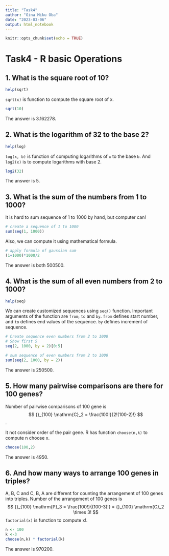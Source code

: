 ```yaml
---
title: "Task4"
author: "Gina Miku Oba"
date: "2023-03-06"
output: html_notebook
---
```


```r
knitr::opts_chunk$set(echo = TRUE)
```

# Task4 - R basic Operations

## 1.  What is the square root of 10?

```r
help(sqrt)
```

`sqrt(x)` is function to compute the square root of x.

```r
sqrt(10)
```

The answer is 3.162278.

## 2.  What is the logarithm of 32 to the base 2?
```r
help(log)
```

`log(x, b)` is function of computing logarithms of `x` to the base `b`. And `log2(x)` is to compute logarithms with base 2.

```r
log2(32)
```

The answer is 5.

## 3.  What is the sum of the numbers from 1 to 1000?
It is hard to sum sequence of 1 to 1000 by hand, but computer can!

```r
# create a sequence of 1 to 1000
sum(seq(1, 1000))
```

Also, we can compute it using mathematical formula.
```r
# apply formula of gaussian sum
(1+1000)*1000/2
```
The answer is both 500500.

## 4.  What is the sum of all even numbers from 2 to 1000?

```r
help(seq)
```

We can create customized sequences using `seq()` function. Important arguments of the function are `from`, `to` and `by`. `from` defines start number, and `to` defines end values of the sequence. `by` defines increment of sequence.

```r
# Create sequence even numbers from 2 to 1000
# Show first 5
seq(2, 1000, by = 2)[0:5]
```

```r
# sum sequence of even numbers from 2 to 1000
sum(seq(2, 1000, by = 2))
```

The answer is 250500.

## 5.  How many pairwise comparisons are there for 100 genes?
Number of pairwise comparisons of 100 gene is 
$$
{}_{100} \mathrm{C}_2 = \frac{100!}{2!(100-2)!}
$$.

It not consider order of the pair gene. R has function `choose(n,k)` to compute n choose x. 

```r
choose(100,2)
```

The answer is 4950.

## 6. And how many ways to arrange 100 genes in triples?
A, B, C and C, B, A are different for counting the arrangement of 100 genes into triples. Number of the arrangement of 100 genes is 
$$
{}_{100} \mathrm{P}_3 = \frac{100!}{(100-3)!} = {}_{100} \mathrm{C}_2 \times 3!
$$
`factorial(x)` is function to compute x!.

```r
n <- 100
k <-3
choose(n,k) * factorial(k)
```
The answer is 970200.
